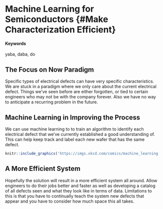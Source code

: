 # Machine Learning for Semiconductors {#Make Characterization Efficient}

#### Keywords {-}

yaba, daba, do

## The Focus on Now Paradigm

Specific types of electrical defects can have very specific characteristics. We are stuck in a paradigm where we only care about the current electrical defect. Things we've seen before are either forgotten, or tied to certain engineers who may not be with the company forever. Also we have no way to anticipate a recurring problem in the future.

## Machine Learning in Improving the Process

We can use machine learning to to train an algorithm to identify each electrical defect that we've currently established a good understanding of. This can help keep track and label each new wafer that has the same defect. 

<!-- ...or include images directly from the web. Cite your sources! -->
```r
knitr::include_graphics('https://imgs.xkcd.com/comics/machine_learning.png')
```


## A More Efficient System

Hopefully the solution will result in a more efficient system all around. Allow engineers to do their jobs better and faster as well as developing a catalog of all defects seen and what they look like in terms of data. Limitations to this is that you have to continually teach the system new defects that appear and you have to consider how much space this all takes.